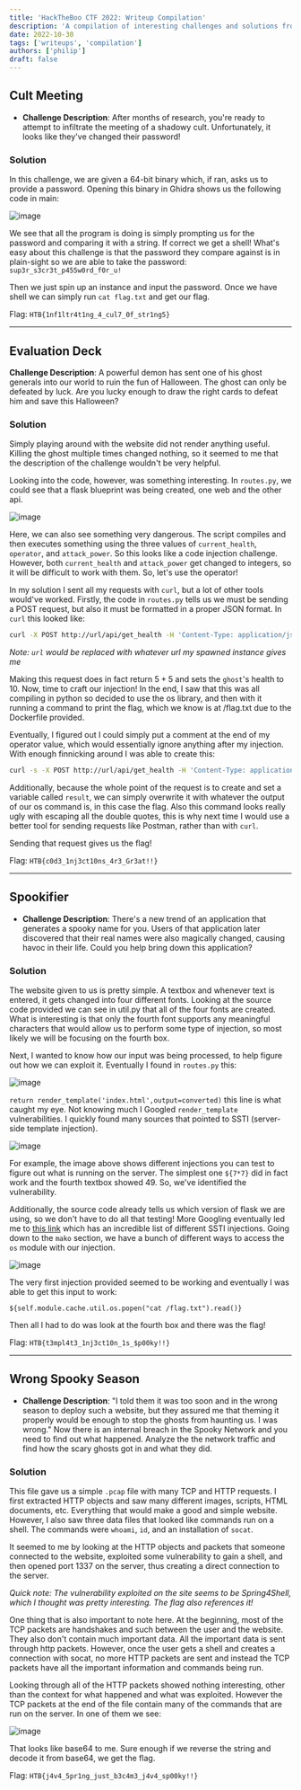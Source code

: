```yaml
---
title: 'HackTheBoo CTF 2022: Writeup Compilation'
description: 'A compilation of interesting challenges and solutions from HackTheBoo CTF 2022.'
date: 2022-10-30
tags: ['writeups', 'compilation']
authors: ['philip']
draft: false
---
```


## Cult Meeting

- **Challenge Description**: After months of research, you're ready to attempt to infiltrate the meeting of a shadowy cult. Unfortunately, it looks like they've changed their password!

### Solution

In this challenge, we are given a 64-bit binary which, if ran, asks us to provide a password. Opening this binary in Ghidra shows us the following code in main:

![image](blog-1.png)

We see that all the program is doing is simply prompting us for the password and comparing it with a string. If correct we get a shell! What's easy about this challenge is that the password they compare against is in plain-sight so we are able to take the password: `sup3r_s3cr3t_p455w0rd_f0r_u!`

Then we just spin up an instance and input the password. Once we have shell we can simply run `cat flag.txt` and get our flag.

Flag: `HTB{1nf1ltr4t1ng_4_cul7_0f_str1ng5}`

---

## Evaluation Deck

**Challenge Description**: A powerful demon has sent one of his ghost generals into our world to ruin the fun of Halloween. The ghost can only be defeated by luck. Are you lucky enough to draw the right cards to defeat him and save this Halloween?

### Solution

Simply playing around with the website did not render anything useful. Killing the ghost multiple times changed nothing, so it seemed to me that the description of the challenge wouldn't be very helpful.

Looking into the code, however, was something interesting. In `routes.py`, we could see that a flask blueprint was being created, one web and the other api.

![image](blog-2.png)

Here, we can also see something very dangerous. The script compiles and then executes something using the three values of `current_health`, `operator`, and `attack_power`. So this looks like a code injection challenge. However, both `current_health` and `attack_power` get changed to integers, so it will be difficult to work with them. So, let's use the operator!

In my solution I sent all my requests with `curl`, but a lot of other tools would've worked. Firstly, the code in `routes.py` tells us we must be sending a POST request, but also it must be formatted in a proper JSON format. In `curl` this looked like:

```bash
curl -X POST http://url/api/get_health -H 'Content-Type: application/json' -d "{"current_health":"5", "attack_power":"5", "operator":"+"}"
```

_Note: `url` would be replaced with whatever url my spawned instance gives me_

Making this request does in fact return $5 + 5$ and sets the `ghost`'s health to $10$. Now, time to craft our injection! In the end, I saw that this was all compiling in python so decided to use the os library, and then with it running a command to print the flag, which we know is at /flag.txt due to the Dockerfile provided.

Eventually, I figured out I could simply put a comment at the end of my operator value, which would essentially ignore anything after my injection. With enough finnicking around I was able to create this:

```bash
curl -s -X POST http://url/api/get_health -H 'Content-Type: application/json' -d "{\"current_health\":\"5\", \"attack_power\":\"5\", \"operator\":\"; import os; result=os.popen('cat /flag.txt').read(); # \"}"
```

Additionally, because the whole point of the request is to create and set a variable called `result`, we can simply overwrite it with whatever the output of our os command is, in this case the flag. Also this command looks really ugly with escaping all the double quotes, this is why next time I would use a better tool for sending requests like Postman, rather than with `curl`.

Sending that request gives us the flag!

Flag: `HTB{c0d3_1nj3ct10ns_4r3_Gr3at!!}`

---

## Spookifier

- **Challenge Description**: There's a new trend of an application that generates a spooky name for you. Users of that application later discovered that their real names were also magically changed, causing havoc in their life. Could you help bring down this application?

### Solution

The website given to us is pretty simple. A textbox and whenever text is entered, it gets changed into four different fonts. Looking at the source code provided we can see in util.py that all of the four fonts are created. What is interesting is that only the fourth font supports any meaningful characters that would allow us to perform some type of injection, so most likely we will be focusing on the fourth box.

Next, I wanted to know how our input was being processed, to help figure out how we can exploit it. Eventually I found in `routes.py` this:

![image](blog-3.png)

`return render_template('index.html',output=converted)` this line is what caught my eye. Not knowing much I Googled `render_template` vulnerabilities. I quickly found many sources that pointed to SSTI (server-side template injection).

![image](blog-4.png)

For example, the image above shows different injections you can test to figure out what is running on the server. The simplest one `${7*7}` did in fact work and the fourth textbox showed 49. So, we've identified the vulnerability.

Additionally, the source code already tells us which version of flask we are using, so we don't have to do all that testing! More Googling eventually led me to [this link](https://github.com/swisskyrepo/PayloadsAllTheThings/blob/master/Server%20Side%20Template%20Injection/README.md) which has an incredible list of different SSTI injections. Going down to the `mako` section, we have a bunch of different ways to access the `os` module with our injection.

![image](blog-5.png)

The very first injection provided seemed to be working and eventually I was able to get this input to work:

`${self.module.cache.util.os.popen("cat /flag.txt").read()}`

Then all I had to do was look at the fourth box and there was the flag!

Flag: `HTB{t3mpl4t3_1nj3ct10n_1s_$p00ky!!}`

---

## Wrong Spooky Season

- **Challenge Description**: "I told them it was too soon and in the wrong season to deploy such a website, but they assured me that theming it properly would be enough to stop the ghosts from haunting us. I was wrong." Now there is an internal breach in the Spooky Network and you need to find out what happened. Analyze the the network traffic and find how the scary ghosts got in and what they did.

### Solution

This file gave us a simple `.pcap` file with many TCP and HTTP requests. I first extracted HTTP objects and saw many different images, scripts, HTML documents, etc. Everything that would make a good and simple website. However, I also saw three data files that looked like commands run on a shell. The commands were `whoami`, `id`, and an installation of `socat`.

It seemed to me by looking at the HTTP objects and packets that someone connected to the website, exploited some vulnerability to gain a shell, and then opened port 1337 on the server, thus creating a direct connection to the server.

_Quick note: The vulnerability exploited on the site seems to be Spring4Shell, which I thought was pretty interesting. The flag also references it!_

One thing that is also important to note here. At the beginning, most of the TCP packets are handshakes and such between the user and the website. They also don't contain much important data. All the important data is sent through http packets. However, once the user gets a shell and creates a connection with socat, no more HTTP packets are sent and instead the TCP packets have all the important information and commands being run.

Looking through all of the HTTP packets showed nothing interesting, other than the context for what happened and what was exploited. However the TCP packets at the end of the file contain many of the commands that are run on the server. In one of them we see:

![image](blog-6.png)

That looks like base64 to me. Sure enough if we reverse the string and decode it from base64, we get the flag.

Flag: `HTB{j4v4_5pr1ng_just_b3c4m3_j4v4_sp00ky!!}`
